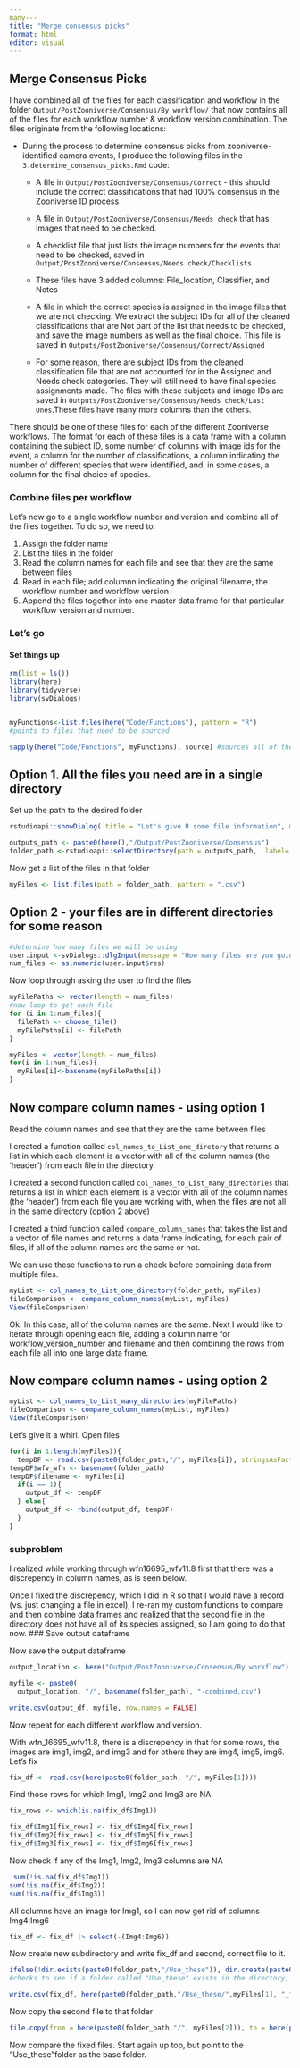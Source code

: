 ```yaml
---
many---
title: "Merge consensus picks"
format: html
editor: visual
---
```


## Merge Consensus Picks

I have combined all of the files for each classification and workflow in the folder `Output/PostZooniverse/Consensus/By workflow/` that now contains all of the files for each workflow number & workflow version combination. The files originate from the following locations:

-   During the process to determine consensus picks from zooniverse-identified camera events, I produce the following files in the `3.determine_consensus_picks.Rmd` code:

    -   A file in `Output/PostZooniverse/Consensus/Correct` - this should include the correct classifications that had 100% consensus in the Zooniverse ID process

    -   A file in `Output/PostZooniverse/Consensus/Needs check` that has images that need to be checked.

    -   A checklist file that just lists the image numbers for the events that need to be checked, saved in `Output/PostZooniverse/Consensus/Needs check/Checklists.`

    -   These files have 3 added columns: File_location, Classifier, and Notes

    -   A file in which the correct species is assigned in the image files that we are not checking. We extract the subject IDs for all of the cleaned classifications that are Not part of the list that needs to be checked, and save the image numbers as well as the final choice. This file is saved in `Outputs/PostZooniverse/Consensus/Correct/Assigned`

    -   For some reason, there are subject IDs from the cleaned classification file that are not accounted for in the Assigned and Needs check categories. They will still need to have final species assignments made. The files with these subjects and image IDs are saved in `Outputs/PostZooniverse/Consensus/Needs check/Last Ones`.These files have many more columns than the others.

There should be one of these files for each of the different Zooniverse workflows. The format for each of these files is a data frame with a column containing the subject ID, some number of columns with image ids for the event, a column for the number of classifications, a column indicating the number of different species that were identified, and, in some cases, a column for the final choice of species.

### Combine files per workflow

Let's now go to a single workflow number and version and combine all of the files together. To do so, we need to:

1.  Assign the folder name
2.  List the files in the folder
3.  Read the column names for each file and see that they are the same between files
4.  Read in each file; add columnn indicating the original filename, the workflow number and workflow version
5.  Append the files together into one master data frame for that particular workflow version and number.

### Let's go

#### Set things up

```r
rm(list = ls())
library(here)
library(tidyverse)
library(svDialogs)


myFunctions<-list.files(here("Code/Functions"), pattern = "R") 
#points to files that need to be sourced

sapply(here("Code/Functions", myFunctions), source) #sources all of the functions in the Functions folder.

```

## Option 1. All the files you need are in a single directory

Set up the path to the desired folder

```r
rstudioapi::showDialog( title = "Let's give R some file information", message = "Select the directory containing the classfication files you wish to use")

outputs_path <- paste0(here(),"/Output/PostZooniverse/Consensus")
folder_path <-rstudioapi::selectDirectory(path = outputs_path,  label= "Select desired folder")
```

Now get a list of the files in that folder

```r
myFiles <- list.files(path = folder_path, pattern = ".csv")
```

## Option 2 - your files are in different directories for some reason

```r
#determine how many files we will be using
user.input <-svDialogs::dlgInput(message = "How many files are you going to compare?")
num_files <- as.numeric(user.input$res)
```

Now loop through asking the user to find the files

```r
myFilePaths <- vector(length = num_files)
#now loop to get each file 
for (i in 1:num_files){
  filePath <- choose_file()
  myFilePaths[i] <- filePath
}

myFiles <- vector(length = num_files)
for(i in 1:num_files){
  myFiles[i]<-basename(myFilePaths[i])
}
```

## Now compare column names - using option 1

Read the column names and see that they are the same between files

I created a function called `col_names_to_List_one_diretory` that returns a list in which each element is a vector with all of the column names (the 'header') from each file in the directory.

I created a second function called `col_names_to_List_many_directories` that returns a list in which each element is a vector with all of the column names (the 'header') from each file you are working with, when the files are not all in the same directory (option 2 above)

I created a third function called `compare_column_names` that takes the list and a vector of file names and returns a data frame indicating, for each pair of files, if all of the column names are the same or not.

We can use these functions to run a check before combining data from multiple files.

```r
myList <- col_names_to_List_one_directory(folder_path, myFiles)
fileComparison <- compare_column_names(myList, myFiles)
View(fileComparison)
```

Ok. In this case, all of the column names are the same. Next I would like to iterate through opening each file, adding a column name for workflow_version_number and filename and then combining the rows from each file all into one large data frame.

## Now compare column names - using option 2

```r
myList <- col_names_to_List_many_directories(myFilePaths)
fileComparison <- compare_column_names(myList, myFiles)
View(fileComparison)
```




Let's give it a whirl. Open files

```r
for(i in 1:length(myFiles)){
  tempDF <- read.csv(paste0(folder_path,"/", myFiles[i]), stringsAsFactors = T)
tempDF$wfv_wfn <- basename(folder_path)
tempDF$filename <- myFiles[i]
  if(i == 1){
    output_df <- tempDF
  } else{
    output_df <- rbind(output_df, tempDF)
  }
}
```

### subproblem

I realized while working through wfn16695_wfv11.8 first that there was a discrepency in column names, as is seen below.

Once I fixed the discrepency, which I did in R so that I would have a record (vs. just changing a file in excel), I re-ran my custom functions to compare and then combine data frames and realized that the second file in the directory does not have all of its species assigned, so I am going to do that now. \### Save output dataframe

Now save the output dataframe

```r
output_location <- here("Output/PostZooniverse/Consensus/By workflow")

myfile <- paste0(
  output_location, "/", basename(folder_path), "-combined.csv")

write.csv(output_df, myfile, row.names = FALSE)
```

Now repeat for each different workflow and version.

With wfn_16695_wfv11.8, there is a discrepency in that for some rows, the images are img1, img2, and img3 and for others they are img4, img5, img6. Let's fix

```r
fix_df <- read.csv(here(paste0(folder_path, "/", myFiles[1])))
```

Find those rows for which Img1, Img2 and Img3 are NA

```r
fix_rows <- which(is.na(fix_df$Img1))

fix_df$Img1[fix_rows] <- fix_df$Img4[fix_rows]
fix_df$Img2[fix_rows] <- fix_df$Img5[fix_rows]
fix_df$Img3[fix_rows] <- fix_df$Img6[fix_rows]
```

Now check if any of the Img1, Img2, Img3 columns are NA

```r
 sum(!is.na(fix_df$Img1))
sum(!is.na(fix_df$Img2))
sum(!is.na(fix_df$Img3))

```

All columns have an image for Img1, so I can now get rid of columns Img4:Img6

```r
fix_df <- fix_df |> select(-(Img4:Img6))
```

Now create new subdirectory and write fix_df and second, correct file to it.

```r
ifelse(!dir.exists(paste0(folder_path,"/Use_these")), dir.create(paste0(folder_path,"/Use_these")), "Folder exists already")
#checks to see if a folder called "Use_these" exists in the directory, and, if it does not, creates it.

write.csv(fix_df, here(paste0(folder_path,"/Use_these/",myFiles[1], "_fixed.csv")), row.names = FALSE)

```

Now copy the second file to that folder

```r
file.copy(from = here(paste0(folder_path,"/", myFiles[2])), to = here(paste0(folder_path,"/Use_these/", myFiles[2])))
```

Now compare the fixed files. Start again up top, but point to the "Use_these"folder as the base folder.
